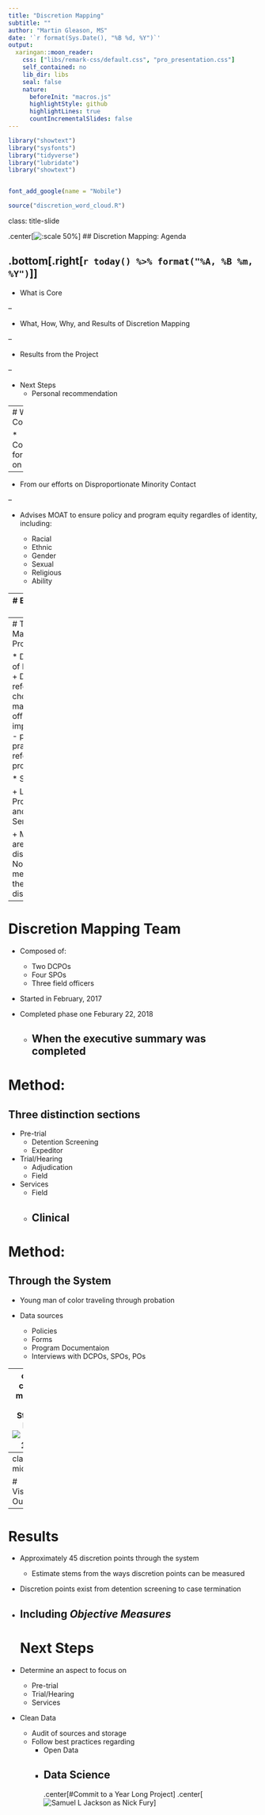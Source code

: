 ```yaml
---
title: "Discretion Mapping"
subtitle: ""
author: "Martin Gleason, MS"
date: '`r format(Sys.Date(), "%B %d, %Y")`'
output:
  xaringan::moon_reader:
    css: ["libs/remark-css/default.css", "pro_presentation.css"]
    self_contained: no
    lib_dir: libs
    seal: false
    nature:
      beforeInit: "macros.js"
      highlightStyle: github
      highlightLines: true
      countIncrementalSlides: false
---
```

```r
library("showtext")
library("sysfonts")
library("tidyverse")
library("lubridate")
library("showtext")


font_add_google(name = "Nobile")

source("discretion_word_cloud.R")
```
class: title-slide

.center[![:scale 50%](img/CORELogo.jpg)]
## Discretion Mapping: Agenda

.bottom[.right[`r today() %>% format("%A, %B %m, %Y")`]]
--

* What is Core

--

* What, How, Why, and Results of Discretion Mapping

--

* Results from the Project

--

* Next Steps
  + Personal recommendation


---
# What Is Core

* Committee for Results on Equity

--

* From our efforts on Disproportionate Minority Contact

--

* Advises MOAT to ensure policy and program equity regardles of identity, including:

  + Racial
  + Ethnic
  + Gender
  + Sexual
  + Religious
  + Ability
  
---
# Equality vs Equity

.center[![:scale 85%](img/EqualityEquity.png)]

---
# The Mapping Project

* Definition of Discretion: 
  + Discretion refers to the choices made by the officer when implementing
    - policy
    - practice
    - or referring to a program. 

* Scope

 + Limited to Probation and Court Services
 
 + Mapping areas of discretion
  - Not measuring the impact of discretion
---

# Discretion Mapping Team
* Composed of:
  + Two DCPOs
  + Four SPOs
  + Three field officers
  
* Started in February, 2017

* Completed phase one Feburary 22, 2018
  + When the executive summary was completed
---

# Method:
## Three distinction sections

* Pre-trial
  + Detention Screening
  + Expeditor

* Trial/Hearing
  + Adjudication
  + Field
  
* Services
  + Field
  + Clinical
---

# Method: 
## Through the System

* Young man of color traveling through probation

* Data sources
  + Policies
  + Forms
  + Program Documentaion
  + Interviews with DCPOs, SPOs, POs
  
---
class: center, middle
# The Starting Point
![scale: 100%](img/core_flow.png)
---
class: middle

# Visualizing Our Notes
```r

  wordcloud(discretion_words$word, discretion_words$n, min.freq = 5, random.order = FALSE,
            random.color = FALSE, 
            color = pro_colors_scheme2,
            scale = c(4, 2 ))
```


---
# Results

* Approximately 45 discretion points through the system
  + Estimate stems from the ways discretion points can be measured
  
* Discretion points exist from detention screening to case termination

* Including *Objective Measures*
---
# Next Steps

* Determine an aspect to focus on
  + Pre-trial
  + Trial/Hearing
  + Services
  
* Clean Data
  + Audit of sources and storage
  + Follow best practices regarding 
     - Open Data
     - Data Science
---
.center[#Commit to a Year Long Project] 
.center[![Samuel L Jackson as Nick Fury](img/discretion_mapping.gif)]

